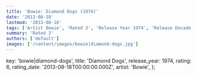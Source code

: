 ```yaml
---
title: 'Bowie: Diamond Dogs (1974)'
date: '2013-08-18'
lastmod: '2013-08-18'
tags: ['Artist Bowie', 'Rated 3', 'Release Year 1974', 'Release Decade 1970']
summary: 'Rated 3'
authors: ['default']
images: ['/content/images/bowie|diamond-dogs.jpg']
---
```


  key: 'bowie|diamond-dogs',
  title: 'Diamond Dogs',
  release_year: 1974,
  rating: 6,
  rating_date: '2013-08-18T00:00:00.000Z',
  artist: 'Bowie',
};

<MusicRating data={data} />

